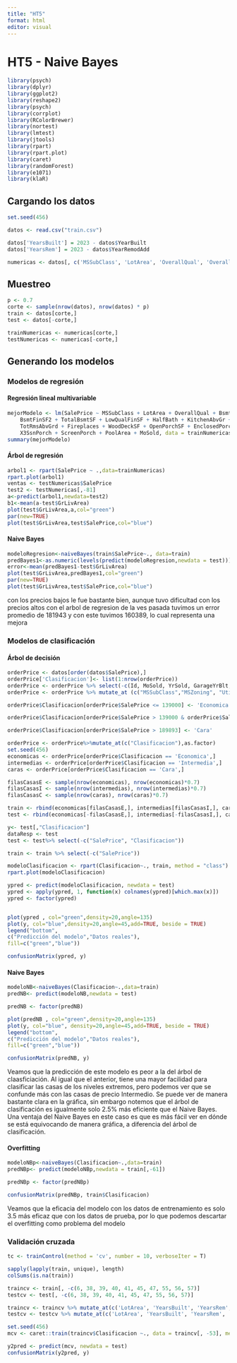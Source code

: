 ```yaml
---
title: "HT5"
format: html
editor: visual
---
```


# HT5 - Naive Bayes

```r
library(psych)
library(dplyr)
library(ggplot2)
library(reshape2)
library(psych)
library(corrplot)
library(RColorBrewer)
library(nortest)
library(lmtest)
library(jtools)
library(rpart)
library(rpart.plot)
library(caret)
library(randomForest)
library(e1071)
library(klaR)
```

## Cargando los datos

```r
set.seed(456)

datos <- read.csv("train.csv")

datos['YearsBuilt'] = 2023 - datos$YearBuilt
datos['YearsRem'] = 2023 - datos$YearRemodAdd

numericas <- datos[, c('MSSubClass', 'LotArea', 'OverallQual', 'OverallCond', 'YearsBuilt', 'YearsRem', 'BsmtFinSF1', 'BsmtFinSF2', 'BsmtUnfSF', 'TotalBsmtSF', 'X1stFlrSF', 'X2ndFlrSF', 'LowQualFinSF', 'GrLivArea', 'BsmtFullBath', 'BsmtHalfBath', 'FullBath', 'HalfBath', 'BedroomAbvGr', 'KitchenAbvGr', 'TotRmsAbvGrd', 'Fireplaces', 'GarageCars', 'GarageArea', 'WoodDeckSF', 'OpenPorchSF', 'EnclosedPorch', 'X3SsnPorch', 'ScreenPorch', 'PoolArea', 'MiscVal', 'MoSold', 'SalePrice')]
```

## Muestreo

```r
p <- 0.7
corte <- sample(nrow(datos), nrow(datos) * p)
train <- datos[corte,]
test <- datos[-corte,]

trainNumericas <- numericas[corte,]
testNumericas <- numericas[-corte,]
```

## Generando los modelos

### Modelos de regresión


#### Regresión lineal multivariable

```r
mejorModelo <- lm(SalePrice ~ MSSubClass + LotArea + OverallQual + BsmtFinSF1 + 
    BsmtFinSF2 + TotalBsmtSF + LowQualFinSF + HalfBath + KitchenAbvGr + 
    TotRmsAbvGrd + Fireplaces + WoodDeckSF + OpenPorchSF + EnclosedPorch + 
    X3SsnPorch + ScreenPorch + PoolArea + MoSold, data = trainNumericas)
summary(mejorModelo)
```

#### Árbol de regresión

```r
arbol1 <- rpart(SalePrice ~ .,data=trainNumericas)
rpart.plot(arbol1)
ventas <- testNumericas$SalePrice
test2 <- testNumericas[,-81]
a<-predict(arbol1,newdata=test2)
b1<-mean(a-test$GrLivArea)
plot(test$GrLivArea,a,col="green")
par(new=TRUE)
plot(test$GrLivArea,test$SalePrice,col="blue")
```

#### Naive Bayes

```r
modeloRegresion<-naiveBayes(train$SalePrice~., data=train)
predBayes1<-as.numeric(levels(predict(modeloRegresion,newdata = test)))[1:439]
error<-mean(predBayes1-test$GrLivArea)
plot(test$GrLivArea,predBayes1,col="green")
par(new=TRUE)
plot(test$GrLivArea,test$SalePrice,col="blue")
```

con los precios bajos le fue bastante bien, aunque tuvo dificultad con los precios altos con el arbol de regresion de la ves pasada tuvimos un error promedio de 181943 y con este tuvimos 160389, lo cual representa una mejora

### Modelos de clasificación

#### Árbol de decisión

```r
orderPrice <- datos[order(datos$SalePrice),]
orderPrice['Clasificacion']<- list(1:nrow(orderPrice))
orderPrice <- orderPrice %>% select(-c(Id, MoSold, YrSold, GarageYrBlt, Alley, LotShape, LandContour, Condition2, YearBuilt, Exterior2nd, FireplaceQu, GarageQual, SaleType,BsmtFinType2, BsmtFinSF2, BsmtUnfSF, BsmtFullBath, BsmtHalfBath, X3SsnPorch, GarageFinish))
orderPrice <- orderPrice %>% mutate_at (c("MSSubClass","MSZoning", "Utilities", "LotConfig", "Street", "LandSlope", "Neighborhood", "Condition1", "BldgType", "HouseStyle", "OverallQual", "OverallCond", "RoofStyle", "PavedDrive", "RoofMatl", "Exterior1st", "MasVnrType", "ExterQual", "ExterCond","Foundation", "BsmtQual", "BsmtCond", "BsmtExposure", "BsmtFinType1", "Heating", "HeatingQC", "CentralAir","Electrical", "Functional", "GarageType", "GarageCond", "PoolQC", "Fence", "MiscFeature", "SaleCondition"), as.factor)

orderPrice$Clasificacion[orderPrice$SalePrice <= 139000] <- 'Economica'

orderPrice$Clasificacion[orderPrice$SalePrice > 139000 & orderPrice$SalePrice <= 189893 ] <- 'Intermedia'

orderPrice$Clasificacion[orderPrice$SalePrice > 189893] <- 'Cara'

orderPrice <- orderPrice%>%mutate_at(c("Clasificacion"),as.factor)
set.seed(456)
economicas <- orderPrice[orderPrice$Clasificacion == 'Economica',]
intermedias <- orderPrice[orderPrice$Clasificacion == 'Intermedia',]
caras <- orderPrice[orderPrice$Clasificacion == 'Cara',]

filasCasasE <- sample(nrow(economicas), nrow(economicas)*0.7)
filasCasasI <- sample(nrow(intermedias), nrow(intermedias)*0.7)
filasCasasC <- sample(nrow(caras), nrow(caras)*0.7)

train <- rbind(economicas[filasCasasE,], intermedias[filasCasasI,], caras[filasCasasC,])
test <- rbind(economicas[-filasCasasE,], intermedias[-filasCasasI,], caras[-filasCasasC,])

y<- test[,"Clasificacion"]
dataResp <- test
test <- test%>% select(-c("SalePrice", "Clasificacion"))

train <- train %>% select(-c("SalePrice"))

modeloClasificacion <- rpart(Clasificacion~., train, method = "class")
rpart.plot(modeloClasificacion)

ypred <- predict(modeloClasificacion, newdata = test)
ypred <- apply(ypred, 1, function(x) colnames(ypred)[which.max(x)])
ypred <- factor(ypred)


plot(ypred , col="green",density=20,angle=135)
plot(y, col="blue",density=20,angle=45,add=TRUE, beside = TRUE)
legend("bottom",
c("Predicción del modelo","Datos reales"),
fill=c("green","blue"))

confusionMatrix(ypred, y)
```

#### Naive Bayes

```r
modeloNB<-naiveBayes(Clasificacion~.,data=train)
predNB<- predict(modeloNB,newdata = test)

predNB <- factor(predNB)

plot(predNB , col="green",density=20,angle=135)
plot(y, col="blue", density=20,angle=45,add=TRUE, beside = TRUE)
legend("bottom",
c("Predicción del modelo","Datos reales"),
fill=c("green","blue"))

confusionMatrix(predNB, y)
```

Veamos que la predicción de este modelo es peor a la del árbol de claasficiación. Al igual que el anterior, tiene una mayor facilidad para clasificar las casas de los niveles extremos, pero podemos ver que se confunde más con las casas de precio Intermedio. Se puede ver de manera bastante clara en la gráfica, sin embargo notemos que el árbol de clasificación es igualmente solo 2.5% más eficiente que el Naive Bayes. Una ventaja del Naive Bayes en este caso es que es más fácil ver en dónde se está equivocando de manera gráfica, a diferencia del árbol de clasificación.

#### Overfitting

```r
modeloNBp<-naiveBayes(Clasificacion~.,data=train)
predNBp<- predict(modeloNBp,newdata = train[,-61])

predNBp <- factor(predNBp)

confusionMatrix(predNBp, train$Clasificacion)
```

Veamos que la eficacia del modelo con los datos de entrenamiento es solo $3.5%$ más eficaz que con los datos de prueba, por lo que podemos descartar el overfitting como problema del modelo

### Validación cruzada

```r
tc <- trainControl(method = 'cv', number = 10, verboseIter = T)

sapply(lapply(train, unique), length)
colSums(is.na(train))

traincv <- train[, -c(6, 38, 39, 40, 41, 45, 47, 55, 56, 57)]
testcv <- test[, -c(6, 38, 39, 40, 41, 45, 47, 55, 56, 57)]

traincv <- traincv %>% mutate_at(c('LotArea', 'YearsBuilt', 'YearsRem', 'BsmtFinSF1', 'TotalBsmtSF', 'X1stFlrSF', 'X2ndFlrSF', 'LowQualFinSF', 'GrLivArea', 'TotRmsAbvGrd', 'GarageArea', 'WoodDeckSF', 'OpenPorchSF', 'EnclosedPorch', 'ScreenPorch', 'MiscVal'), scale)
testcv <- testcv %>% mutate_at(c('LotArea', 'YearsBuilt', 'YearsRem', 'BsmtFinSF1', 'TotalBsmtSF', 'X1stFlrSF', 'X2ndFlrSF', 'LowQualFinSF', 'GrLivArea', 'TotRmsAbvGrd', 'GarageArea', 'WoodDeckSF', 'OpenPorchSF', 'EnclosedPorch', 'ScreenPorch', 'MiscVal'), scale)

set.seed(456)
mcv <- caret::train(traincv$Clasificacion ~., data = traincv[, -53], method = 'nb', trControl = tc, na.action = na.omit)

y2pred <- predict(mcv, newdata = test)
confusionMatrix(y2pred, y)
```
